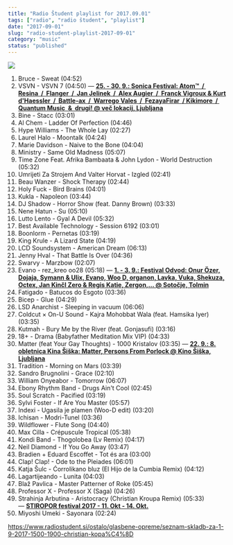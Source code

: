 ```yaml
---
title: "Radio Študent playlist for 2017.09.01"
tags: ["radio", "radio študent", "playlist"]
date: "2017-09-01"
slug: "radio-student-playlist-2017-09-01"
category: "music"
status: "published"
---
```


![](https://radiostudent.si/sites/default/files/styles/thumbnail_w530/public/slike/2017-09-01-seznam-skladb-za-1-9-2017-1500-1900-christian-kopa%C4%8D-76417.JPG?itok=yUwbYFG_)

1. Bruce - Sweat (04:52)
2. VSVN - VSVN 7 (04:50) — [**25. - 30. 9.: Sonica Festival: Atom™  /  Resina  /  Flanger  /  Jan Jelinek  /  Alex Augier  /  Franck Vigroux & Kurt d'Haessler  /  Battle-ax  /  Warrego Vales  /  FezayaFirar  / Kikimore  /  Quantum Music  &  drugi! @ več lokacij, Ljubljana**](https://www.facebook.com/events/104233236919716/)
3. Bine - Stacc (03:01)
4. Al Chem - Ladder Of Perfection (04:46)
5. Hype Williams - The Whole Lay (02:27)
6. Laurel Halo - Moontalk (04:24)
7. Marie Davidson - Naive to the Bone (04:04)
8. Ministry - Same Old Madness (05:07)
9. Time Zone Feat. Afrika Bambaata & John Lydon - World Destruction (05:32)
10. Umrijeti Za Strojem And Valter Horvat - Izgled (02:41)
11. Beau Wanzer - Shock Therapy (02:44)
12. Holy Fuck - Bird Brains (04:01)
13. Kukla - Napoleon (03:44)
14. DJ Shadow - Horror Show (feat. Danny Brown) (03:33)
15. Nene Hatun - Su (05:10)
16. Lutto Lento - Gyal A Devil (05:32)
17. Best Available Technology - Session 6192 (03:01)
18. Boonlorm - Pernetas (03:19)
19. King Krule - A Lizard State (04:19)
20. LCD Soundsystem - American Dream (06:13)
21. Jenny Hval - That Battle Is Over (04:36)
22. Swarvy - Marzbow (02:07)
23. Evano - rez_kreo oo28 (05:18) — [**1. - 3. 9.: Festival Odvod: Onur Özer, Dojaja, Symann & Ulix, Evano, Woo D, organon, Lavka, Vuka, Shekuza, Octex, Jan Kinčl Zero & Regis Katie, Zergon,... @ Sotočje, Tolmin**](https://olaii.com/event/188/odvod-festival)
24. Fatigado - Batucos do Esgoto (03:36)
25. Bicep - Glue (04:29)
26. LSD Anarchist - Sleeping in vacuum (06:06)
27. Coldcut × On-U Sound - Kajra Mohobbat Wala (feat. Hamsika Iyer) (03:35)
28. Kutmah - Bury Me by the River (feat. Gonjasufi) (03:16)
29. 18+ - Drama (Babyfather Meditation Mix VIP) (04:33)
30. Matter (feat Your Gay Thoughts) - 1000 Kristalov (03:35) — [**22. 9.: 8. obletnica Kina Šiška: Matter, Persons From Porlock @ Kino Šiška, Ljubljana**](https://www.facebook.com/events/334826976936115)
31. Tradition - Morning on Mars (03:39)
32. Sandro Brugnolini - Grace (02:10)
33. William Onyeabor - Tomorrow (06:07)
34. Ebony Rhythm Band - Drugs Ain't Cool (02:45)
35. Soul Scratch - Pacified (03:19)
36. Sylvi Foster - If Are You Master (05:57)
37. Indexi - Ugasila je plamen (Woo-D edit) (03:20)
38. Ichisan - Modri-Tunel (03:36)
39. Wildflower - Flute Song (04:40)
40. Max Cilla - Crépuscule Tropical (05:38)
41. Kondi Band - Thogolobea (Lv Remix) (04:17)
42. Neil Diamond - If You Go Away (03:47)
43. Bradien + Eduard Escoffet - Tot és ara (03:00)
44. Clap! Clap! - Ode to the Pleiades (06:01)
45. Katja Šulc - Ćorrolikano bluz (El Hijo de la Cumbia Remix) (04:12)
46. Lagartijeando - Lunita (04:03)
47. Blaž Pavlica - Master Patterner of Roke (05:45)
48. Professor X - Professor X (Saga) (04:26)
49. Strahinja Arbutina - Aristocracy (Christian Kroupa Remix) (05:33) — [**STIROPOR festival 2017 - 11. Okt - 14. Okt.**](https://stiropor.co/artists)
50. Miyoshi Umeki - Sayonara (02:24)

<https://www.radiostudent.si/ostalo/glasbene-opreme/seznam-skladb-za-1-9-2017-1500-1900-christian-kopa%C4%8D>
